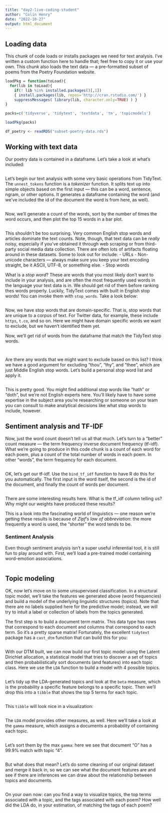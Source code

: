 ```yaml
---
title: "day2-live-coding-student"
author: "Colin Henry"
date: "2022-10-27"
output: html_document
---
```


## Loading data
This chunk of code loads or installs packages we need for text analysis. I've written a custom function here to handle that; feel free to copy it or use your own. This chunk also loads the text data --- a pre-formatted subset of poems from the Poetry Foundation website.

```r
loadPkg = function(toLoad){
  for(lib in toLoad){
    if(! lib %in% installed.packages()[,1])
    { install.packages(lib, repos='http://cran.rstudio.com/') }
    suppressMessages( library(lib, character.only=TRUE) ) }
}

packs=c('tidyverse', 'tidytext', 'textdata', 'tm', 'topicmodels')

loadPkg(packs)

df_poetry <- readRDS("subset-poetry-data.rds")

```

## Working with text data
Our poetry data is contained in a dataframe. Let's take a look at what's included:

```r

```

Let's begin our text analysis with some very basic operations from TidyText. The `unnest_tokens` function is a *tokenizer* function. It splits text up into simple objects based on the first input --- this can be a word, sentence, ngram, or other options. It generates a dataframe containing the word (and we've included the id of the document the word is from here, as well).

```r

```

Now, we'll generate a count of the words, sort by the number of times the word occurs, and then plot the top 15 words in a bar plot.

```r

```

This shouldn't be too surprising. Very common English stop words and articles dominate the text counts. Note, though, that text data can be *really* noisy, especially if you've obtained it through web scraping or from third-party social media data collection. There are often lots of artifacts floating around in these datasets. Some to look out for include:
 - URLs
 - Non-unicode characters --- always make sure you keep your text encoding straight, be it ASCII, UTF-8, or something else.
 - Stop words
 
What is a *stop word*? These are words that you most likely don't want to include in your analysis, and are often the most frequently used words in the language your text data is in. We should get rid of them before ranking thes words properly. Luckily, TidyText comes with built in English stop words! You can invoke them with `stop_words`. Take a look below:

```r

```

Now, we have stop words that are domain-specific. That is, stop words that are unique to a corpus of text. For Twitter data, for example, these include `https`, `t.co`, and so on. Here we might have domain specific words we want to exclude, but we haven't identified them yet. 

Now, we'll get rid of words from the dataframe that match the TidyText stop words.

```r

```

```r

```

Are there any words that we might want to exclude based on this list? I think we have a good argument for excluding "thou", "thy", and "thee", which are just Middle English stop words. Let's build a personal stop word list and apply it.

```r

```

This is pretty good. You might find additional stop words like "hath" or "doth", but we're not English experts here. You'll likely have to have some expertise in the subject area you're researching or someone on your team you can consult to make analytical decisions like what stop words to include, however.

## Sentiment analysis and TF-IDF

Now, just the word count doesn't tell us all that much. Let's turn to a "better" count measure --- the term frequency inverse document frequency (tf-idf). What we're going to produce in this code chunk is a count of each word for each poem, plus a count of the total number of words in each poem. In other "words", the term frequency for each document.

```r

```

OK, let's get our tf-idf. Use the `bind_tf_idf` function to have R do this for you automatically. The first input is the word itself, the second is the id of the document, and finally the count of words per document.

```r

```

There are some interesting results here. What is the tf_idf column telling us? Why might our weights have produced these results?

This is a look into the fascinating world of linguistics --- one reason we're getting these results is because of *Zipf's law of abbreviation*: the more frequently a word is used, the "shorter" the word tends to be. 

### Sentiment Analysis

Even though sentiment analysis isn't a super useful inferential tool, it is still fun to play around with. First, we'll load a pre-trained model containing word-emotion associations. 

```r

```

## Topic modeling

OK, now let's move on to some unsupervised classification. In a structural topic model, we'll take the features we generated above (word frequencies) and build a model of the underlying linguistic structures (topics). Note that there are no labels supplied here for the predictive model; instead, we will try to intuit a label or collection of labels from the topics generated.

The first step is to build a document term matrix. This data type has rows that correspond to each document and columns that correspond to each term. So it's a pretty sparse matrix! Fortunately, the excellent `tidytext` package has a `cast_dtm` function that can build this for you:

```r

```

With our DTM built, we can now build our first topic model using the Latent Dirichlet allocation, a statistical model that tries to discover a set of topics and then probabilistically sort documents (and features) into each topic class. Here we use the `LDA` function to build a model with 4 possible topics. 

```r

```

Let's tidy up the LDA-generated topics and look at the `beta` measure, which is the probability a specific feature belongs to a specific topic. Then we'll drop this into a `tibble` that shows the top 5 terms for each topic.

```r

```

This `tibble` will look nice in a visualization:

```r

```

The `LDA` model provides other measures, as well. Here we'll take a look at the `gamma` measure, which assigns a documents a probability of containing each topic.

```r

```

Let's sort them by the max `gamma`: here we see that document "O" has a 99.9% match with topic "4".

```r

```

But what does that mean? Let's do some cleaning of our original dataset and merge it back in, so we can see what the document features are and see if there are inferences we can draw about the relationship between topics and documents.

```r

```

On your own now: can you find a way to visualize topics, the top terms associated with a topic, and the tags associated with each poem? How well did the LDA do, in your estimation, of matching the tags of each poem?

```r

```